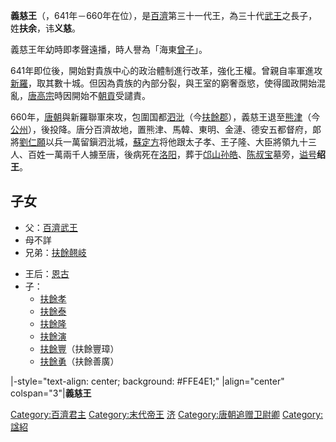 {{Unreferenced|time=2022-05-05T11:17:39+00:00}}
{{朝鮮半島君王
| 名稱=義慈王
| 百濟代數=31
| 前任=[[百濟武王|武王]]
| 繼任=[[扶餘豐|扶餘豐]]
| 畫像=[[File:Baekje-monarchs(26-31).PNG|200px]]
| 說明=《[[三國史記|三國史記]]》中的百濟世系
| 在位=641年—660年
| 年號=
| 姓名=扶餘義慈
| 封號=
| 字=
| 號=
| 別名=
| 出生年=599年
| 立世子=
| 逝世年=660年
| 廟號=
| 諡號=紹王
| 陵墓=[[洛陽|洛陽]][[邙山|邙山]]
| 父親=[[百濟武王|百濟武王]]
| 母親=
| 嫡母=
| 皇后=
| 王后=君大夫人[[恩古|恩古]]
| 王妃=
| 妃=
| 嫡子=
| 庶子=
| 嫡女=
| 庶女=
| 注釋=
|}}
{{Infobox Korean name
|hangul=의자왕
|hanja=義慈王
|rr=Uija-wang
|mr=Ŭija-wang
}}
'''義慈王 '''（{{bd|599年||660年|catIdx=U義}}，641年－660年在位），是[[百濟|百濟]]第三十一代王，為三十代[[百濟武王|武王]]之長子，姓'''扶余'''，讳'''义慈'''。

義慈王年幼時即孝聲遠播，時人譽為「海東[[曾子|曾子]]」。

641年即位後，開始對貴族中心的政治體制進行改革，強化王權。曾親自率軍進攻[[新羅|新羅]]，取其數十城。但因為貴族的內部分裂，與王室的窮奢亟慾，使得國政開始混亂，[[唐高宗|唐高宗]]時因開始不[[朝貢|朝貢]]受譴責。

660年，[[唐朝|唐朝]]與新羅聯軍來攻，包圍国都[[泗沘|泗沘]]（今[[扶餘郡|扶餘郡]]），義慈王退至[[熊津|熊津]]（今[[公州|公州]]），後投降。唐分百濟故地，置熊津、馬韓、東明、金漣、德安五都督府，郞將[[劉仁願|劉仁願]]以兵一萬留鎭泗沘城，[[蘇定方|蘇定方]]将他跟太子孝、王子隆、大臣將領九十三人、百姓一萬兩千人擄至唐，後病死在[[洛阳|洛阳]]，葬于[[邙山|邙山]][[孙皓|孙皓]]、[[陈叔宝|陈叔宝]]墓旁，[[谥号|谥号]]'''绍王'''。

==子女==
*父：[[百濟武王|百濟武王]]
*母不詳
*兄弟：[[扶餘翹岐|扶餘翹岐]]

*王后：[[恩古|恩古]]
*子：
**[[扶餘孝|扶餘孝]]
**[[扶餘泰|扶餘泰]]
**[[扶餘隆|扶餘隆]]
**[[扶餘演|扶餘演]]
**[[扶餘豐|扶餘豐]]（扶餘豐璋）
**[[百濟王善光|扶餘勇]]（扶餘善廣）
{{start box}}
|-style="text-align: center; background: #FFE4E1;"
|align="center" colspan="3"|'''義慈王'''
{{s-before|[[百濟武王|武王]]}}
{{s-title|[[百濟君主列表|百濟]]國王|641年—660年}}
{{s-after|[[扶餘豐|扶餘豐]]}}
{{end box}}

{{百济君主}}
[[Category:百濟君主|Category:百濟君主]]
[[Category:末代帝王|Category:末代帝王]]
[[Category:唐朝异姓郡王|济]]
[[Category:唐朝追赠卫尉卿|Category:唐朝追赠卫尉卿]]
[[Category:諡紹|Category:諡紹]]